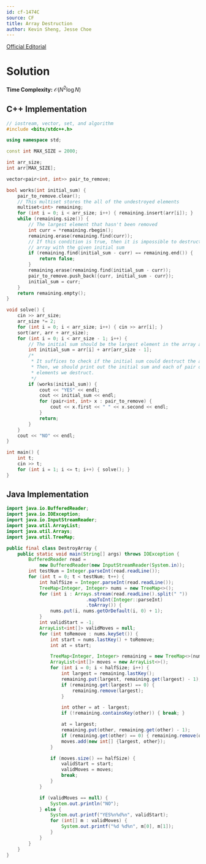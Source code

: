 ```yaml
---
id: cf-1474C
source: CF
title: Array Destruction
author: Kevin Sheng, Jesse Choe
---
```


[Official Editorial](https://codeforces.com/blog/entry/86933)

# Solution

**Time Complexity:** $\mathcal{O}(N^2\log N)$

<LanguageSection>

<CPPSection>

## C++ Implementation

```cpp
// iostream, vector, set, and algorithm
#include <bits/stdc++.h>

using namespace std;

const int MAX_SIZE = 2000;

int arr_size;
int arr[MAX_SIZE];

vector<pair<int, int>> pair_to_remove;

bool works(int initial_sum) {
	pair_to_remove.clear();
	// This multiset stores the all of the undestroyed elements
	multiset<int> remaining;
	for (int i = 0; i < arr_size; i++) { remaining.insert(arr[i]); }
	while (remaining.size()) {
		// The largest element that hasn't been removed
		int curr = *remaining.rbegin();
		remaining.erase(remaining.find(curr));
		// If this condition is true, then it is impossible to destruct the
		// array with the given initial sum
		if (remaining.find(initial_sum - curr) == remaining.end()) {
			return false;
		}
		remaining.erase(remaining.find(initial_sum - curr));
		pair_to_remove.push_back({curr, initial_sum - curr});
		initial_sum = curr;
	}
	return remaining.empty();
}

void solve() {
	cin >> arr_size;
	arr_size *= 2;
	for (int i = 0; i < arr_size; i++) { cin >> arr[i]; }
	sort(arr, arr + arr_size);
	for (int i = 0; i < arr_size - 1; i++) {
		// The initial sum should be the largest element in the array and arr[i]
		int initial_sum = arr[i] + arr[arr_size - 1];
		/*
		 * It suffices to check if the initial sum could destruct the array.
		 * Then, we should print out the initial sum and each of pair of
		 * elements we destruct.
		 */
		if (works(initial_sum)) {
			cout << "YES" << endl;
			cout << initial_sum << endl;
			for (pair<int, int> x : pair_to_remove) {
				cout << x.first << " " << x.second << endl;
			}
			return;
		}
	}
	cout << "NO" << endl;
}

int main() {
	int t;
	cin >> t;
	for (int i = 1; i <= t; i++) { solve(); }
}
```

</CPPSection>

<JavaSection>

## Java Implementation

```java
import java.io.BufferedReader;
import java.io.IOException;
import java.io.InputStreamReader;
import java.util.ArrayList;
import java.util.Arrays;
import java.util.TreeMap;

public final class DestroyArray {
	public static void main(String[] args) throws IOException {
		BufferedReader read =
		    new BufferedReader(new InputStreamReader(System.in));
		int testNum = Integer.parseInt(read.readLine());
		for (int t = 0; t < testNum; t++) {
			int halfSize = Integer.parseInt(read.readLine());
			TreeMap<Integer, Integer> nums = new TreeMap<>();
			for (int i : Arrays.stream(read.readLine().split(" "))
			                 .mapToInt(Integer::parseInt)
			                 .toArray()) {
				nums.put(i, nums.getOrDefault(i, 0) + 1);
			}
			int validStart = -1;
			ArrayList<int[]> validMoves = null;
			for (int toRemove : nums.keySet()) {
				int start = nums.lastKey() + toRemove;
				int at = start;

				TreeMap<Integer, Integer> remaining = new TreeMap<>(nums);
				ArrayList<int[]> moves = new ArrayList<>();
				for (int i = 0; i < halfSize; i++) {
					int largest = remaining.lastKey();
					remaining.put(largest, remaining.get(largest) - 1);
					if (remaining.get(largest) == 0) {
						remaining.remove(largest);
					}

					int other = at - largest;
					if (!remaining.containsKey(other)) { break; }

					at = largest;
					remaining.put(other, remaining.get(other) - 1);
					if (remaining.get(other) == 0) { remaining.remove(other); }
					moves.add(new int[] {largest, other});
				}

				if (moves.size() == halfSize) {
					validStart = start;
					validMoves = moves;
					break;
				}
			}

			if (validMoves == null) {
				System.out.println("NO");
			} else {
				System.out.printf("YES%n%d%n", validStart);
				for (int[] m : validMoves) {
					System.out.printf("%d %d%n", m[0], m[1]);
				}
			}
		}
	}
}
```

</JavaSection>

</LanguageSection>
